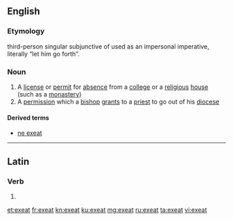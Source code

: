 ==English==

===Etymology===
{{etyl|la|en}} third-person singular subjunctive of {{m|la|exeō||depart}} used as an impersonal imperative, literally “let him go forth”.

===Noun===
{{en-noun}}

# A [[license]] or [[permit]] for [[absence]] from a [[college]] or a [[religious]] [[house]] (such as a [[monastery]])
# A [[permission]] which a [[bishop]] [[grant]]s to a [[priest]] to go out of his [[diocese]]

====Derived terms====
* [[ne exeat]]

----

==Latin==

===Verb===
{{la-verb-form|exeat}}

# {{inflection of|exeō||3|s|pres|actv|subj|lang=la}}

[[et:exeat]]
[[fr:exeat]]
[[kn:exeat]]
[[ku:exeat]]
[[mg:exeat]]
[[ru:exeat]]
[[ta:exeat]]
[[vi:exeat]]